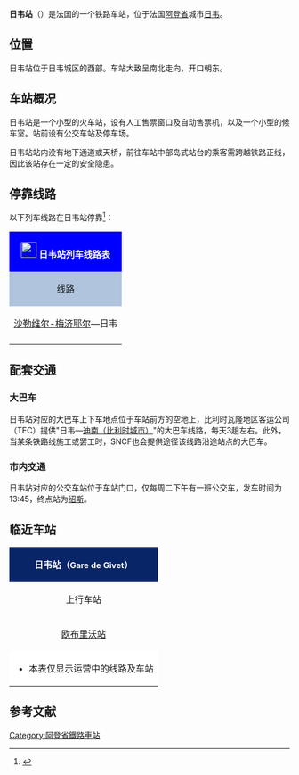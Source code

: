 {{Infobox station
| name          =[[File:Sncf-logo.svg|32x32px]]日韦站<br>Gare de Givet
| type          = [[法国铁路|法国铁路]]
| image = File:Gare de Givet-2015.jpg
|image_caption = 日韦站正门
| address       = {{FRA}}[[阿登省|阿登省]][[日韦|日韦]]
| latd          = 50
| latm          = 08
| lats          = 25
| latNS         = N
| longd         = 4
| longm         = 49
| longs         = 06
| longEW        = E
| operator = [[File:Sncf-logo.svg|32x32px]]
| coordinates_display = yes
| iso_region    = FR
| line          = 
* [[苏瓦松－日韦铁路|苏瓦松－日韦铁路]]
| platform      = 1侧式站台，1岛式站台
| tracks        = 2
| elevation = 103米
| opened        = 1859年9月14日
| rebuilt =
| status = 使用中
| closed        = 
| passengers= 约10.8万人次<ref>{{Cite web|url=https://ressources.data.sncf.com/explore/dataset/frequentation-gares/?sort=voyageurs_2014&q=givet|title=Fréquentation en gares|accessdate=2016-11-13|author=SNCF|date=|language=法语|publisher=SNCF Open Data|archive-date=2016-11-13|archive-url=https://web.archive.org/web/20161113175634/https://ressources.data.sncf.com/explore/dataset/frequentation-gares/?sort=voyageurs_2014&q=givet|dead-url=no}}</ref>
| pass_year= 2015年
| station_type = 客运车站，兼办货运业务
| connections = 比利时瓦隆城际客运公司（TEC）
| route_map =
| map_locator   = 
| note =
}}

'''日韦站'''（{{lang-fr|Gare de Givet}}）是法国的一个铁路车站，位于法国[[阿登省|阿登省]]城市[[日韦|日韦]]。

==位置==

日韦站位于日韦城区的西部。车站大致呈南北走向，开口朝东。

==车站概况==

日韦站是一个小型的火车站，设有人工售票窗口及自动售票机，以及一个小型的候车室。站前设有公交车站及停车场。

日韦站站内没有地下通道或天桥，前往车站中部岛式站台的乘客需跨越铁路正线，因此该站存在一定的安全隐患。

== 停靠线路 ==

{{动态列表|最后更新时间：2016年5月8日。本章节内容仅供参考，不排除临时性的变更。欢迎修正和补充}}

以下列车线路在日韦站停靠<ref>{{Cite web|url=http://cdn.ter.sncf.com/medias/PDF/champagne_ardenne/(7)%20Horaires%20du%2003%20avr_tcm57-74327_tcm57-74293.pdf|title=沙勒维尔-梅济耶尔—日韦线路列车时刻表|accessdate=2016-05-08|author=SNCF|date=|language=法语|publisher=SNCF|deadurl=yes|archiveurl=https://web.archive.org/web/20160811061554/http://cdn.ter.sncf.com/medias/PDF/champagne_ardenne/%287%29%20Horaires%20du%2003%20avr_tcm57-74327_tcm57-74293.pdf|archivedate=2016-08-11}}</ref>：

{| class="wikitable mw-collapsible" 
|colspan="5" style="background:#0000FF" align="center" |[[File:Sncf-logo.svg|28x28px]] <font color=#FFFFFF>'''日韦站列车线路表'''</font>
|-
!style="background:#B0C4DE"| 线路
!style="background:#B0C4DE"|车种
!style="background:#B0C4DE"|上一站
!style="background:#B0C4DE"|下一站
!style="background:#B0C4DE"|大致运行频率{{noteTag|name=noteA}}
|-
|[[沙勒维尔-梅济耶尔站|沙勒维尔-梅济耶尔]]—日韦
| rowspan="1" align="center"|[[File:Logo_TER.svg|37x37px]]
|[[维勒-莫朗站|维勒-莫朗]]/[[欧布里沃站|欧布里沃]]
|（终点）
|每天7~14趟
|-
|colspan="5" style="background:#FFFFFF"|{{noteFoot|1=
{{noteTag|name=noteA|1=在本栏中，往返1次为"1趟"}}
}}
|}

==配套交通==

===大巴车===

日韦站对应的大巴车上下车地点位于车站前方的空地上，比利时瓦隆地区客运公司（TEC）提供"日韦—[[迪南|迪南（比利时城市）]]"的大巴车线路，每天3趟左右。此外，当某条铁路线施工或罢工时，SNCF也会提供途径该线路沿途站点的大巴车。

===市内交通===

日韦站对应的公交车站位于车站门口，仅每周二下午有一班公交车，发车时间为13:45，终点站为[[绍斯|绍斯]]。

==临近车站==

{|class="wikitable mw-collapsible" style="margin: 0 auto; width:42em;"
|colspan="3"  style="background:#082567" align="center"|<font color=#FFFFFF>'''日韦站（<span style="font-size:11pt;">Gare de Givet</span>）'''</font>
|-
!上行车站
!线路
!下行车站
|-
|align="center" |[[欧布里沃站|欧布里沃站]]
|align="center" |'''[[苏瓦松－日韦铁路|苏瓦松－日韦铁路]]'''
|align="center" |（终点）
|-
|colspan="3" style="background:#FFFFFF"|
*本表仅显示运营中的线路及车站
|}

== 参考文献 ==
{{Reflist}}

[[Category:阿登省鐵路車站|Category:阿登省鐵路車站]]